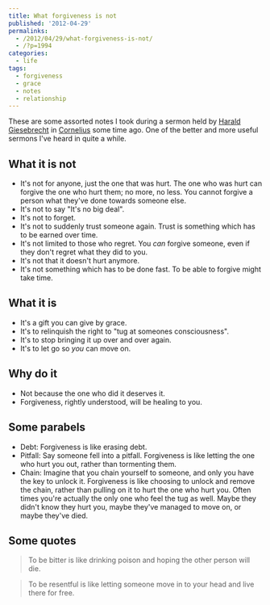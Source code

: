 ---
title: What forgiveness is not
published: '2012-04-29'
permalinks:
  - /2012/04/29/what-forgiveness-is-not/
  - /?p=1994
categories:
  - life
tags:
  - forgiveness
  - grace
  - notes
  - relationship
---

These are some assorted notes I took during a sermon held by [Harald Giesebrecht](http://haraldsblogg.blogspot.com/) in [Cornelius](https://www.facebook.com/adventistkirkencornelius/) some time ago. One of the better and more useful sermons I've heard in quite a while.

## What it is not

- It's not for anyone, just the one that was hurt. The one who was hurt can
  forgive the one who hurt them; no more, no less. You cannot forgive a person
  what they've done towards someone else.
- It's not to say "It's no big deal".
- It's not to forget.
- It's not to suddenly trust someone again. Trust is something which has to be
  earned over time.
- It's not limited to those who regret. You _can_ forgive someone, even
  if they don't regret what they did to you.
- It's not that it doesn't hurt anymore.
- It's not something which has to be done fast. To be able to forgive might
  take time.

## What it is

- It's a gift you can give by grace.
- It's to relinquish the right to "tug at someones consciousness".
- It's to stop bringing it up over and over again.
- It's to let go so _you_ can move on.

## Why do it

- Not because the one who did it deserves it.
- Forgiveness, rightly understood, will be healing to you.

## Some parabels

- Debt: Forgiveness is like erasing debt.
- Pitfall: Say someone fell into a pitfall. Forgiveness is like letting the
  one who hurt you out, rather than tormenting them.
- Chain: Imagine that you chain yourself to someone, and only you have the key
  to unlock it. Forgiveness is like choosing to unlock and remove the chain,
  rather than pulling on it to hurt the one who hurt you. Often times you're
  actually the only one who feel the tug as well. Maybe they didn't know they
  hurt you, maybe they've managed to move on, or maybe they've died.

## Some quotes

> To be bitter is like drinking poison and hoping the other person will die.

> To be resentful is like letting someone move in to your head and live there
> for free.
